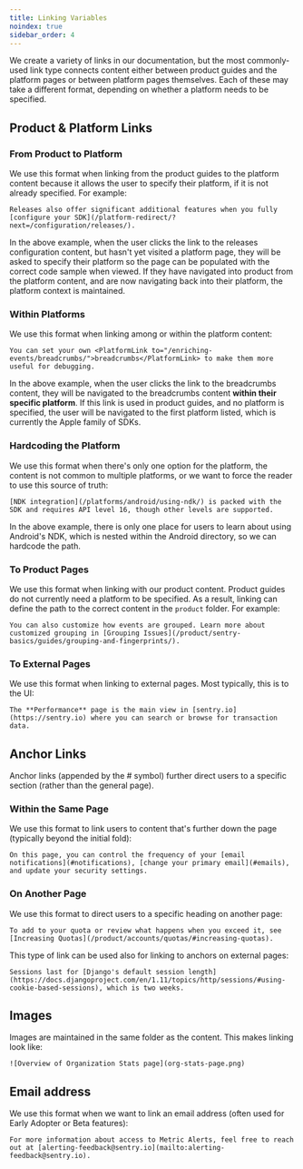 ```yaml
---
title: Linking Variables
noindex: true
sidebar_order: 4
---
```


We create a variety of links in our documentation, but the most commonly-used link type connects content either between product guides and the platform pages or between platform pages themselves. Each of these may take a different format, depending on whether a platform needs to be specified.

## Product & Platform Links

### From Product to Platform

We use this format when linking from the product guides to the platform content because it allows the user to specify their platform, if it is not already specified. For example:

`Releases also offer significant additional features when you fully [configure your SDK](/platform-redirect/?next=/configuration/releases/).`

In the above example, when the user clicks the link to the releases configuration content, but hasn't yet visited a platform page, they will be asked to specify their platform so the page can be populated with the correct code sample when viewed. If they have navigated into product from the platform content, and are now navigating back into their platform, the platform context is maintained.

### Within Platforms

We use this format when linking among or within the platform content:

`You can set your own <PlatformLink to="/enriching-events/breadcrumbs/">breadcrumbs</PlatformLink> to make them more useful for debugging.`

In the above example, when the user clicks the link to the breadcrumbs content, they will be navigated to the breadcrumbs content **within their specific platform**. If this link is used in product guides, and no platform is specified, the user will be navigated to the first platform listed, which is currently the Apple family of SDKs.

### Hardcoding the Platform

We use this format when there's only one option for the platform, the content is not common to multiple platforms, or we want to force the reader to use this source of truth:

`[NDK integration](/platforms/android/using-ndk/) is packed with the SDK and requires API level 16, though other levels are supported.`

In the above example, there is only one place for users to learn about using Android's NDK, which is nested within the Android directory, so we can hardcode the path.

### To Product Pages

We use this format when linking with our product content. Product guides do not currently need a platform to be specified. As a result, linking can define the path to the correct content in the `product` folder. For example:

`You can also customize how events are grouped. Learn more about customized grouping in [Grouping Issues](/product/sentry-basics/guides/grouping-and-fingerprints/).`

### To External Pages

We use this format when linking to external pages. Most typically, this is to the UI:

`The **Performance** page is the main view in [sentry.io](https://sentry.io) where you can search or browse for transaction data.`

## Anchor Links

Anchor links (appended by the # symbol) further direct users to a specific section (rather than the general page).

### Within the Same Page

We use this format to link users to content that's further down the page (typically beyond the initial fold):

`On this page, you can control the frequency of your [email notifications](#notifications), [change your primary email](#emails), and update your security settings.`

### On Another Page

We use this format to direct users to a specific heading on another page:

`To add to your quota or review what happens when you exceed it, see [Increasing Quotas](/product/accounts/quotas/#increasing-quotas).`

This type of link can be used also for linking to anchors on external pages:

`Sessions last for [Django's default session length](https://docs.djangoproject.com/en/1.11/topics/http/sessions/#using-cookie-based-sessions), which is two weeks.`

## Images

Images are maintained in the same folder as the content. This makes linking look like:

`![Overview of Organization Stats page](org-stats-page.png)`

## Email address

We use this format when we want to link an email address (often used for Early Adopter or Beta features):

`For more information about access to Metric Alerts, feel free to
reach out at [alerting-feedback@sentry.io](mailto:alerting-feedback@sentry.io).`
